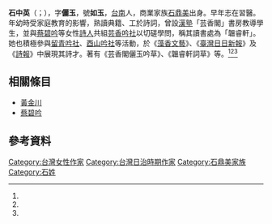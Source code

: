 {{Otheruses|other=名为石中英的其他人物|石中英}}
{{expand|time=2017-02-02T22:25:31+00:00}}
{{lead section|time=2017-02-02T22:25:31+00:00}}
'''石中英'''（{{lang-nan-tw|Chio̍h Tiong-eng}}；{{bd|1889年||1980年||}}），字'''儷玉'''，號'''如玉'''，[[台南|台南]]人，商業家族[[臺南石鼎美古宅|石鼎美]]出身。早年志在習醫。年幼時受家庭教育的影響，熟讀典籍、工於詩詞，曾設[[私塾|漢塾]]「芸香閣」書房教導學生，並與[[蔡碧吟|蔡碧吟]]等女性[[詩人|詩人]]共組[[芸香吟社|芸香吟社]]以切磋學問，稱其讀書處為「韞睿軒」。她也積極參與[[留青吟社|留青吟社]]、[[酉山吟社|酉山吟社]]等活動，於《[[藻香文藝|藻香文藝]]》、《[[臺灣日日新報|臺灣日日新報]]》及《[[詩報|詩報]]》中展現其詩才。著有《芸香閣儷玉吟草》、《韞睿軒詞草》等。<ref name="石中英集"/><ref name="顏育潔"/><ref name="石中英黃金川"/>

==相關條目==
*[[黃金川|黃金川]]
*[[蔡碧吟|蔡碧吟]]

==參考資料==
{{reflist|1|refs=

<ref name="石中英集">{{cite book |title=《石中英集》 |accessdate= |last= |first= |author=陳嘉英 |coauthors= |date=2012年12月1日 |work= |publisher=國立臺灣文學館 |ISBN=9789860347722 }}</ref>

<ref name="顏育潔">{{cite book|url=http://etd.lib.nsysu.edu.tw/ETD-db/ETD-search/getfile%3FURN%3Detd-0615105-140052%26filename%3Detd-0615105-140052.pdf|title=《石中英、呂伯雄其人其詩探究》|accessdate=|last=|first=|author=顏育潔|coauthors=龔顯宗|date=2005年6月|work=|publisher=國立中山大學中國語文學系}}{{dead link|date=2018年4月 |bot=InternetArchiveBot |fix-attempted=yes }}</ref>

<ref name="石中英黃金川">{{cite web |url=http://web.nchu.edu.tw/~fu373/file3-5/2.pdf |title=主題：石中英黃金川 |accessdate= |last= |first= |author= |coauthors= |date= |work= |publisher= |archive-date=2019-08-18 |archive-url=https://web.archive.org/web/20190818090815/http://web.nchu.edu.tw/~fu373/file3-5/2.pdf |dead-url=no }}</ref>

}}
{{TW-bio-stub}}
{{台灣漢詩詩人}}

[[Category:台灣女性作家|Category:台灣女性作家]]
[[Category:台灣日治時期作家|Category:台灣日治時期作家]]
[[Category:石鼎美家族|Category:石鼎美家族]]
[[Category:石姓|Category:石姓]]